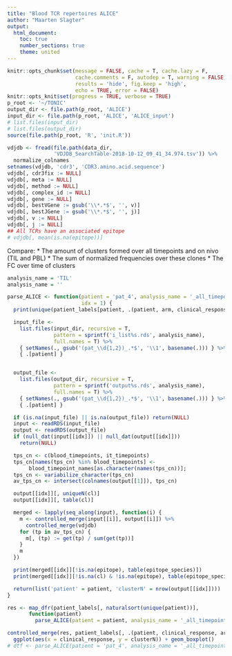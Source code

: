 ```yaml
---
title: "Blood TCR repertoires ALICE"
author: "Maarten Slagter"
output:
  html_document:
    toc: true
    number_sections: true
    theme: united
---
```



```r
knitr::opts_chunk$set(message = FALSE, cache = T, cache.lazy = F,
                      cache.comments = F, autodep = T, warning = FALSE,
                      results = 'hide', fig.keep = 'high',
                      echo = TRUE, error = FALSE)
knitr::opts_knit$set(progress = TRUE, verbose = TRUE)
p_root <- '~/TONIC'
output_dir <- file.path(p_root, 'ALICE')
input_dir <- file.path(p_root, 'ALICE', 'ALICE_input')
# list.files(input_dir)
# list.files(output_dir)
source(file.path(p_root, 'R', 'init.R'))
```

```r
vdjdb <- fread(file.path(data_dir, 
               'VDJDB_SearchTable-2018-10-12_09_41_34.974.tsv')) %>% 
  normalize_colnames
setnames(vdjdb, 'cdr3', 'CDR3.amino.acid.sequence') 
vdjdb[, cdr3fix := NULL]
vdjdb[, meta := NULL]
vdjdb[, method := NULL]
vdjdb[, complex_id := NULL]
vdjdb[, gene := NULL]
vdjdb[, bestVGene := gsub('\\*.*$', '', v)]
vdjdb[, bestJGene := gsub('\\*.*$', '', j)]
vdjdb[, v := NULL]
vdjdb[, j := NULL]
## All TCRs have an associated epitope
# vdjdb[, mean(is.na(epitope))]
```

Compare:
* The amount of clusters formed over all timepoints and on nivo (TIL and PBL)
* The sum of normalized frequencies over these clones
* The FC over time of clusters

```r
analysis_name = 'TIL'
analysis_name = ''

parse_ALICE <- function(patient = 'pat_4', analysis_name = '_all_timepoints',
                        idx = 1) {
  print(unique(patient_labels[patient, .(patient, arm, clinical_response)]))

  input_file <- 
    list.files(input_dir, recursive = T, 
               pattern = sprintf('i_list%s.rds', analysis_name), 
               full.names = T) %>%
    { setNames(., gsub('(pat_\\d{1,2})_.*$', '\\1', basename(.))) } %>%
    { .[patient] }


  output_file <- 
    list.files(output_dir, recursive = T, 
               pattern = sprintf('output%s.rds', analysis_name), 
               full.names = T) %>%
    { setNames(., gsub('(pat_\\d{1,2})_.*$', '\\1', basename(.))) } %>%
    { .[patient] }

  if (is.na(input_file) || is.na(output_file)) return(NULL)
  input <- readRDS(input_file)
  output <- readRDS(output_file)
  if (null_dat(input[[idx]]) || null_dat(output[[idx]])) 
    return(NULL)

  tps_cn <- c(blood_timepoints, it_timepoints)
  tps_cn[names(tps_cn) %in% blood_timepoints] <- 
       blood_timepoint_names[as.character(names(tps_cn))];
  tps_cn <- variabilize_character(tps_cn)
  av_tps_cn <- intersect(colnames(output[[1]]), tps_cn)

  output[[idx]][, uniqueN(cl)]
  output[[idx]][, table(cl)]

  merged <- lapply(seq_along(input), function(i) {
    m <- controlled_merge(input[[i]], output[[i]]) %>%
      controlled_merge(vdjdb)
    for (tp in av_tps_cn) {
      m[, (tp) := get(tp) / sum(get(tp))]
    }
    m
  })

  print(merged[[idx]][!is.na(epitope), table(epitope_species)])
  print(merged[[idx]][!is.na(cl) & !is.na(epitope), table(epitope_species)])

  return(list('patient' = patient, 'clusterN' = nrow(output[[idx]])))
}

res <- map_dfr(patient_labels[, naturalsort(unique(patient))], 
       function(patient) 
         parse_ALICE(patient = patient, analysis_name = '_all_timepoints'))

controlled_merge(res, patient_labels[, .(patient, clinical_response, arm)]) %>%
  ggplot(aes(x = clinical_response, y = clusterN)) + geom_boxplot()
# dtf <- parse_ALICE(patient = 'pat_4', analysis_name = '_all_timepoints')
```
